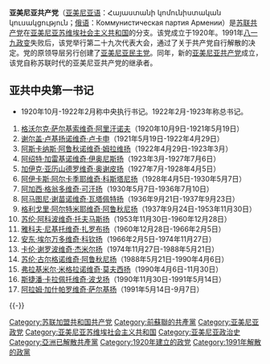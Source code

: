 {{not|亚美尼亚共产党}}
'''亚美尼亚共产党'''（[[亚美尼亚语|亚美尼亚语]]：Հայաստանի կոմունիստական կուսակցություն；[[俄语|俄语]]：Коммунистическая партия Армении）是[[苏联共产党|苏联共产党]]在[[亚美尼亚苏维埃社会主义共和国|亚美尼亚苏维埃社会主义共和国]]的分支。该党成立于1920年。1991年[[八一九政变|八一九政变]]失败后，该党举行第二十九次代表大会，通过了关于共产党自行解散的决定。党的原领导层另行创建了[[亚美尼亚民主党|亚美尼亚民主党]]。同年，新的[[亚美尼亚共产党|亚美尼亚共产党]]成立，该党自称苏联时代的亚美尼亚共产党的继承者。

== 亚共中央第一书记 ==
* 1920年10月-1922年2月称中央执行书记。1922年2月-1923年称总书记。
#[[格沃尔克·萨尔基索维奇·阿里汗诺夫|格沃尔克·萨尔基索维奇·阿里汗诺夫]]（1920年10月9日-1921年5月19日）
#[[谢尔盖·卢基扬诺维奇·卢卡申|谢尔盖·卢基扬诺维奇·卢卡申]]（1921年5月19日-1922年4月29日）
#[[阿斯卡纳斯·阿鲁秋诺维奇·姆拉维扬|阿斯卡纳斯·阿鲁秋诺维奇·姆拉维扬]]（1922年4月29日-1923年3月）
#[[阿绍特·加雷基诺维奇·伊奥尼斯扬|阿绍特·加雷基诺维奇·伊奥尼斯扬]]（1923年3月-1927年7月6日）
#[[加伊克·亚历山德罗维奇·奥谢皮扬|加伊克·亚历山德罗维奇·奥谢皮扬]]（1927年7月-1928年4月5日）
#[[阿伊卡斯·阿尔卡季耶维奇·科斯塔尼扬|阿伊卡斯·阿尔卡季耶维奇·科斯塔尼扬]]（1928年4月5日-1930年5月7日）
#[[阿加西·格翁多维奇·可汗扬|阿加西·格翁多维奇·可汗扬]]（1930年5月7日-1936年7月10日）
#[[阿马图尼·谢苗诺维奇·瓦塔佩特扬|阿马图尼·谢苗诺维奇·瓦塔佩特扬]]（1936年9月21日-1937年9月23日）
#[[格利戈里·阿尔特米耶维奇·阿鲁秋尼扬|格利戈里·阿尔特米耶维奇·阿鲁秋尼扬]]（1937年9月24日-1953年11月30日）
#[[苏伦·阿科波维奇·托夫马斯扬|苏伦·阿科波维奇·托夫马斯扬]]（1953年11月30日-1960年12月28日）
#[[雅科夫·尼基托维奇·扎罗布扬|雅科夫·尼基托维奇·扎罗布扬]]（1960年12月28日-1966年2月5日）
#[[安东·埃尔万多维奇·科钦扬|安东·埃尔万多维奇·科钦扬]]（1966年2月5日-1974年11月27日）
#[[卡伦·谢罗波维奇·杰米尔扬|卡伦·谢罗波维奇·杰米尔扬]]（1974年11月27日-1988年5月21日）
#[[苏伦·古尔格诺维奇·阿鲁秋尼扬|苏伦·古尔格诺维奇·阿鲁秋尼扬]]（1988年5月21日-1990年4月6日）
#[[弗拉基米尔·米格拉诺维奇·莫夫西扬|弗拉基米尔·米格拉诺维奇·莫夫西扬]]（1990年4月6日-11月30日）
#[[斯捷潘·卡拉佩托维奇·波戈扬|斯捷潘·卡拉佩托维奇·波戈扬]]（1990年11月30日-1991年5月14日）
#[[阿拉姆·加什帕罗维奇·萨尔基扬|阿拉姆·加什帕罗维奇·萨尔基扬]]（1991年5月14日-9月7日）

{{-}}
{{苏联共产党}}
[[Category:苏联加盟共和国共产党|Category:苏联加盟共和国共产党]]
[[Category:前蘇聯的共產黨|Category:前蘇聯的共產黨]]
[[Category:亚美尼亚政党|Category:亚美尼亚政党]]
[[Category:亚美尼亚苏维埃社会主义共和国|Category:亚美尼亚苏维埃社会主义共和国]]
[[Category:亚美尼亚政治史|Category:亚美尼亚政治史]]
[[Category:亞洲已解散共產黨|Category:亞洲已解散共產黨]]
[[Category:1920年建立的政党|Category:1920年建立的政党]]
[[Category:1991年解散的政黨|Category:1991年解散的政黨]]
